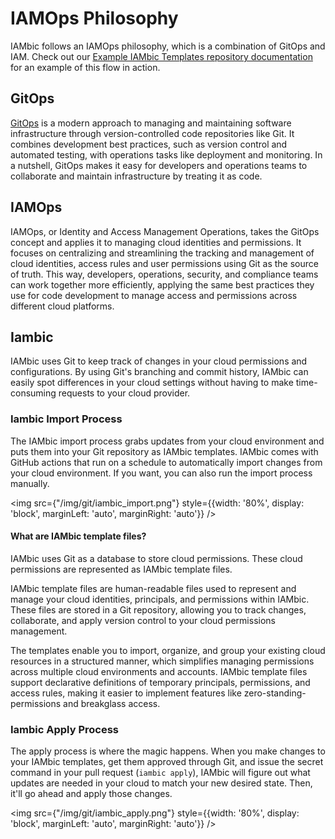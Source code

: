 # IAMOps Philosophy

IAMbic follows an IAMOps philosophy, which is a combination of GitOps and IAM. Check out our
[Example IAMbic Templates repository documentation](/reference/example_iambic_templates_repository#iamops-flow)
for an example of this flow in action.

## GitOps

[GitOps](https://about.gitlab.com/topics/gitops/) is a modern approach to managing
and maintaining software infrastructure
through version-controlled code repositories like Git. It combines development best
practices, such as version control and automated testing, with operations tasks
like deployment and monitoring. In a nutshell, GitOps makes it easy for developers
and operations teams to collaborate and maintain infrastructure by treating it as code.

## IAMOps

IAMOps, or Identity and Access Management Operations, takes the GitOps concept and
applies it to managing cloud identities and permissions. It focuses on centralizing and
streamlining the tracking and management of cloud identities, access rules and
user permissions using Git as the source of truth. This way, developers, operations,
security, and compliance teams can work together more efficiently,
applying the same best practices they use for code development to manage access and
permissions across different cloud platforms.

## Iambic

IAMbic uses Git to keep track of changes in your cloud permissions and configurations.
By using Git's branching and commit history, IAMbic can easily spot differences in your
cloud settings without having to make time-consuming requests to your cloud provider.

### Iambic Import Process

The IAMbic import process grabs updates from your cloud environment and puts them
into your Git repository as IAMbic templates. IAMbic comes with GitHub actions that run on a schedule to
automatically import changes from your cloud environment. If you want, you can also
run the import process manually.

<img src={"/img/git/iambic_import.png"} style={{width: '80%', display: 'block', marginLeft: 'auto', marginRight: 'auto'}} />

#### What are IAMbic template files?

IAMbic uses Git as a database to store cloud permissions. These
cloud permissions are represented as IAMbic template files.

IAMbic template files are human-readable files used to represent and manage your cloud identities,
principals, and permissions within IAMbic. These files are stored in a Git repository,
allowing you to track changes, collaborate, and apply version control to your cloud permissions
management.

The templates enable you to import, organize, and group your existing cloud resources in a
structured manner, which simplifies managing permissions across multiple cloud environments
and accounts. IAMbic template files support declarative definitions of temporary principals,
permissions, and access rules, making it easier to implement features like zero-standing-permissions
and breakglass access.

### Iambic Apply Process

The apply process is where the magic happens. When you make changes to your
IAMbic templates, get them approved through Git, and issue the secret command in your
pull request (`iambic apply`), IAMbic will figure out what updates are needed in
your cloud to match your new desired state. Then, it'll go ahead and apply those changes.

<img src={"/img/git/iambic_apply.png"} style={{width: '80%', display: 'block', marginLeft: 'auto', marginRight: 'auto'}} />
